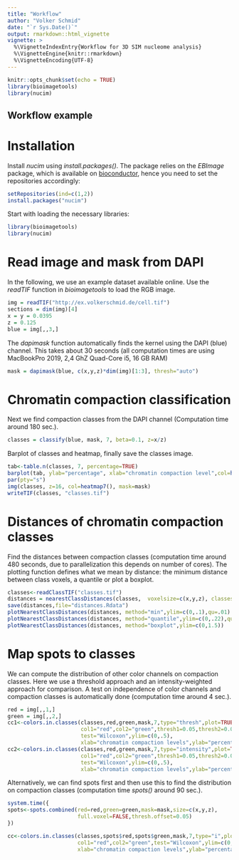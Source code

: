 ```yaml
---
title: "Workflow"
author: "Volker Schmid"
date: "`r Sys.Date()`"
output: rmarkdown::html_vignette
vignette: >
  %\VignetteIndexEntry{Workflow for 3D SIM nucleome analysis}
  %\VignetteEngine{knitr::rmarkdown}
  %\VignetteEncoding{UTF-8}
---
```


```r
knitr::opts_chunk$set(echo = TRUE)
library(bioimagetools)
library(nucim)
```

## Workflow example
# Installation

Install *nucim* using *install.packages()*. The package relies on the *EBImage* package, which is available on [bioconductor](https://www.bioconductor.org), hence you need to set the repositories accordingly:

```r
setRepositories(ind=c(1,2))
install.packages("nucim")
```

Start with loading the necessary libraries:
```r
library(bioimagetools)
library(nucim)
```

# Read image and mask from DAPI
In the following, we use an example dataset available online. Use the *readTIF* function in *bioimagetools* to load the RGB image.

```r
img = readTIF("http://ex.volkerschmid.de/cell.tif")
sections = dim(img)[4]
x = y = 0.0395
z = 0.125
blue = img[,,3,] 
```

The *dapimask* function automatically finds the kernel using the DAPI (blue) channel. This takes about 30 seconds (all computation times are using MacBookPro 2019, 2,4 GhZ Quad-Core i5, 16 GB RAM)

```r
mask = dapimask(blue, c(x,y,z)*dim(img)[1:3], thresh="auto")
```
# Chromatin compaction classification

Next we find compaction classes from the DAPI channel (Computation time around 180 sec.).

```r
classes = classify(blue, mask, 7, beta=0.1, z=x/z)
```

Barplot of classes and heatmap, finally save the classes image.

```r
tab<-table.n(classes, 7, percentage=TRUE)
barplot(tab, ylab="percentage", xlab="chromatin compaction level",col=heatmap7())
par(pty="s")
img(classes, z=16, col=heatmap7(), mask=mask)
writeTIF(classes, "classes.tif")
```


# Distances of chromatin compaction classes

Find the distances between compaction classes (computation time around 480 seconds, due to parallelization this depends on number of cores). The plotting function defines what we mean by distance: the minimum distance between class voxels, a quantile or plot a boxplot.

```r
classes<-readClassTIF("classes.tif")
distances = nearestClassDistances(classes,  voxelsize=c(x,y,z), classes=7, cores=4L)
save(distances,file="distances.Rdata")
plotNearestClassDistances(distances, method="min",ylim=c(0,.1),qu=.01)
plotNearestClassDistances(distances, method="quantile",ylim=c(0,.22),qu=.01)
plotNearestClassDistances(distances, method="boxplot",ylim=c(0,1.5))
```

# Map spots to classes

We can compute the distribution of other color channels on compaction classes. Here we use a threshold approach and an intensity-weighted approach for comparison. A test on independence of color channels and compaction classes is automatically done (computation  time around 4 sec.).

```r
red = img[,,1,]
green = img[,,2,]
cc1<-colors.in.classes(classes,red,green,mask,7,type="thresh",plot=TRUE,
                       col1="red",col2="green",thresh1=0.05,thresh2=0.05,
                       test="Wilcoxon",ylim=c(0,.5),
                       xlab="chromatin compaction levels",ylab="percentage")
cc2<-colors.in.classes(classes,red,green,mask,7,type="intensity",plot=TRUE,
                       col1="red",col2="green",thresh1=0.05,thresh2=0.05,
                       test="Wilcoxon",ylim=c(0,.5),
                       xlab="chromatin compaction levels",ylab="percentage")
```

Alternatively, we can find spots first and then use this to find the distribution on compaction classes (computation time *spots()* around 90 sec.). 

```r
system.time({
spots<-spots.combined(red=red,green=green,mask=mask,size=c(x,y,z),
                      full.voxel=FALSE,thresh.offset=0.05)
})
```
```r
cc<-colors.in.classes(classes,spots$red,spots$green,mask,7,type="i",plot=TRUE,
                      col1="red",col2="green",test="Wilcoxon",ylim=c(0,.8),
                      xlab="chromatin compaction levels",ylab="percentage")
```
